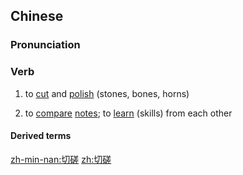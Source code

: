 ==Chinese==
{{zh-forms}}

===Pronunciation===
{{zh-pron
|m=qiēcuō
|c=cit3 co1
|mn=chhiat-chho
|cat=v
}}

===Verb===
{{zh-verb}}

# to [[cut]] and [[polish]] (stones, bones, horns)
# {{lb|zh|figurative}} to [[compare]] [[notes]]; to [[learn]] (skills) from each other

====Derived terms====
{{zh-der|切磋琢磨}}

[[zh-min-nan:切磋]]
[[zh:切磋]]